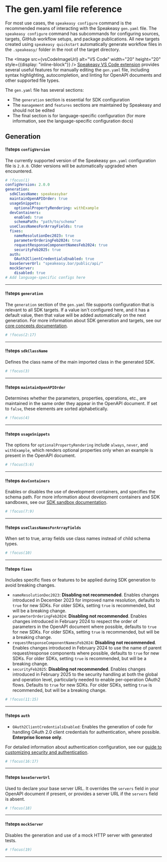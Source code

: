 

# The gen.yaml file reference

<Callout title="Tip" type="info">

For most use cases, the `speakeasy configure` command is the recommended means of interacting with the Speakeasy `gen.yaml` file. The `speakeasy configure` command has subcommands for configuring sources, targets, GitHub workflow setups, and package publications. All new targets created using `speakeasy quickstart` automatically generate workflow files in the `.speakeasy/` folder in the root of the target directory.

The <Image src={vsCodeImageUrl} alt="VS Code" width="20" height="20" style={{display: "inline-block"}} /> [Speakeasy VS Code extension](https://marketplace.visualstudio.com/items?itemName=Speakeasy.speakeasy-vscode-extension) provides several useful features for manually editing the `gen.yaml` file, including syntax highlighting, autocompletion, and linting for OpenAPI documents and other supported file types.

</Callout>

The `gen.yaml` file has several sections:

- The `generation` section is essential for SDK configuration
- The `management` and `features` sections are maintained by Speakeasy and should not be edited
- The final section is for language-specific configuration (for more information, see the language-specific configuration docs)

## Generation

<Spotlight>

#### !!steps `configVersion`

The currently supported version of the Speakeasy `gen.yaml` configuration file is `2.0.0`. Older versions will be automatically upgraded when encountered.

```yaml ! gen.yaml
# !focus(1)
configVersion: 2.0.0
generation:
  sdkClassName: speakeasybar
  maintainOpenAPIOrder: true
  usageSnippets:
    optionalPropertyRendering: withExample
  devContainers:
    enabled: true
    schemaPath: "path/to/schema"
  useClassNamesForArrayFields: true
  fixes:
    nameResolutionDec2023: true
    parameterOrderingFeb2024: true
    requestResponseComponentNamesFeb2024: true
    securityFeb2025: true
  auth:
    OAuth2ClientCredentialsEnabled: true
  baseServerUrl: "speakeasy.bar/public/api/"
  mockServer:
    disabled: true
# Add language-specific configs here
```

---

#### !!steps `generation`

The `generation` section of the `gen.yaml` file supports configuration that is relevant to all SDK targets. If a value isn&apos;t configured here, and it has a default value, then that value will be added automatically on the next generation. For more information about SDK generation and targets, see our [core concepts documentation](/docs/core-concepts#sdk-generation).

```yaml ! gen.yaml
# !focus(2:17)
```

---

#### !!steps `sdkClassName`

Defines the class name of the main imported class in the generated SDK.

```yaml ! gen.yaml
# !focus(3)
```

---

#### !!steps `maintainOpenAPIOrder`

Determines whether the parameters, properties, operations, etc., are maintained in the same order they appear in the OpenAPI document. If set to `false`, these elements are sorted alphabetically.

```yaml ! gen.yaml
# !focus(4)
```

---

#### !!steps `usageSnippets`

The options for `optionalPropertyRendering` include `always`, `never`, and `withExample`, which renders optional properties only when an example is present in the OpenAPI document.

```yaml ! gen.yaml
# !focus(5:6)
```

---

#### !!steps `devContainers`

Enables or disables the use of development containers, and specifies the schema path. For more information about development containers and SDK sandboxes, see our [SDK sandbox documentation](/docs/manage/sdk-sandbox).

```yaml ! gen.yaml
# !focus(7:9)
```

---

#### !!steps `useClassNamesForArrayFields`

When set to true, array fields use class names instead of child schema types.

```yaml ! gen.yaml
# !focus(10)
```

---

#### !!steps `fixes`

Includes specific fixes or features to be applied during SDK generation to avoid breaking changes.

- `nameResolutionDec2023`: **Disabling not recommended**. Enables changes introduced in December 2023 for improved name resolution, defaults to `true` for new SDKs. For older SDKs, setting `true` is recommended, but will be a breaking change.  
- `parameterOrderingFeb2024`: **Disabling not recommended**. Enables changes introduced in February 2024 to respect the order of parameters in the OpenAPI document where possible, defaults to `true` for new SDKs. For older SDKs, setting `true` is recommended, but will be a breaking change.  
- `requestResponseComponentNamesFeb2024`: **Disabling not recommended**. Enables changes introduced in February 2024 to use the name of parent request/response components where possible, defaults to `true` for new SDKs. For older SDKs, setting `true` is recommended, but will be a breaking change.
- `securityFeb2025`: **Disabling not recommended**. Enables changes introduced in February 2025 to the security handling at both the global and operation level, particularly needed to enable per-operation OAuth2 flows. Defaults to `true` for new SDKs. For older SDKs, setting `true` is recommended, but will be a breaking change.

```yaml ! gen.yaml
# !focus(11:15)
```

---

#### !!steps `auth`

- `OAuth2ClientCredentialsEnabled`: Enables the generation of code for handling OAuth 2.0 client credentials for authentication, where possible. **Enterprise license only**.

For detailed information about authentication configuration, see our [guide to customizing security and authentication](/docs/customize/authentication/configuration).

```yaml ! gen.yaml
# !focus(16:17)
```

---

#### !!steps `baseServerUrl`

Used to declare your base server URL. It overrides the `servers` field in your OpenAPI document if present, or provides a server URL if the `servers` field is absent.

```yaml ! gen.yaml
# !focus(18)
```

---

#### !!steps `mockServer`

Disables the generation and use of a mock HTTP server with generated tests.

```yaml ! gen.yaml
# !focus(19)
```

---

</Spotlight>
